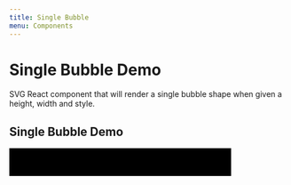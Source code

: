 ```yaml
---
title: Single Bubble
menu: Components
---
```



# Single Bubble Demo
SVG React component that will render a single bubble shape when given a height, width and style.

<PropsTable of={SingleBubble} />

## Single Bubble Demo
<Playground>
  <svg width="400" height="50" viewBox="0 0 400 50">
    <g 
      style={{
        transform: 'scale(1, -1)',
        transformOrigin: '50% 50%',
      }}
    >
      <rect 
        width="400" 
        height="50" 
        style={{
          fill: '#f6f6f6', 
          strokeWidth: 0,
          stroke:'rgb(0,0,0,0)'
        }}
      />
      <SingleBubble 
        x={100} 
        width={300} 
        height={50} 
        colour="#A8F097"
        label="asd"
      />
    </g>
  </svg>
</Playground>